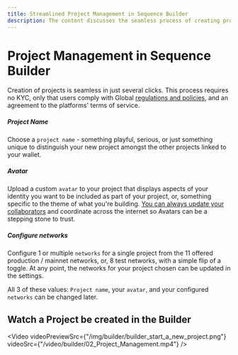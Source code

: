 ```yaml
---
title: Streamlined Project Management in Sequence Builder
description: The content discusses the seamless process of creating projects in Sequence Builder, emphasizing the ease of use without the need for KYC. Users must adhere to global regulations and platform terms. Options to choose a project name, upload a custom avatar, and configure networks.
---
```



# Project Management in Sequence Builder

Creation of projects is seamless in just several clicks. This process requires no KYC, only that users comply with Global [regulations and policies](https://support.sequence.xyz/en/article/sequence-list-of-restricted-regions-1eked2s/), and an agreement to the platforms' terms of service.

##### Project Name

Choose a `project name` - something playful, serious, or just something unique to distinguish your new project amongst the other projects linked to your wallet.

##### Avatar

Upload a custom `avatar` to your project that displays aspects of your identity you want to be included as part of your project, or, something specific to the theme of what you're building. [You can always update your collaborators](/support/builder/project-settings#watch-how-to-invite-collaborators) and coordinate across the internet so Avatars can be a stepping stone to trust.

##### Configure networks

Configure 1 or multiple `networks` for a single project from the 11 offered production / mainnet networks, or, 8 test networks, with a simple flip of a toggle. At any point, the networks for your project chosen can be updated in the settings.

All 3 of these values: `Project name`, your `avatar`, and your configured `networks` can be changed later.

## Watch a Project be created in the Builder

<Video
  videoPreviewSrc={"/img/builder/builder_start_a_new_project.png"}
  videoSrc={"/video/builder/02_Project_Management.mp4"}
/>
